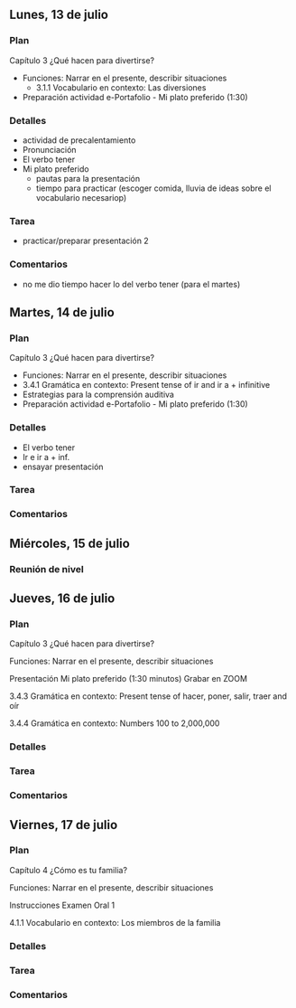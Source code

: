 
## Lunes, 13 de julio

### Plan

Capítulo 3 ¿Qué hacen para divertirse?

- Funciones: Narrar en el presente, describir situaciones
	- 3.1.1 Vocabulario en contexto: Las diversiones
- Preparación actividad e-Portafolio - Mi plato preferido (1:30)

### Detalles

- actividad de precalentamiento
- Pronunciación
- El verbo tener
- Mi plato preferido
	- pautas para la presentación
	- tiempo para practicar (escoger comida, lluvia de ideas sobre el vocabulario necesariop)

### Tarea

- practicar/preparar presentación 2

### Comentarios

- no me dio tiempo hacer lo del verbo tener (para el martes)







## Martes, 14 de julio

### Plan

Capítulo 3 ¿Qué hacen para divertirse?

- Funciones: Narrar en el presente, describir situaciones
- 3.4.1 Gramática en contexto: Present tense of ir and ir a + infinitive
- Estrategias para la comprensión auditiva
- Preparación actividad e-Portafolio - Mi plato preferido (1:30)


### Detalles

- El verbo tener
- Ir e ir a + inf. 
- ensayar presentación

### Tarea


### Comentarios






## Miércoles, 15 de julio

### Reunión de nivel









## Jueves, 16 de julio

### Plan

Capítulo 3 ¿Qué hacen para divertirse?

Funciones: Narrar en el presente, describir situaciones

Presentación 
Mi plato preferido (1:30 minutos) Grabar en ZOOM

3.4.3 Gramática en contexto: 
Present tense of hacer, poner, salir, traer and oír

3.4.4 Gramática en contexto: 
Numbers 100 to 2,000,000

### Detalles


### Tarea


### Comentarios







## Viernes, 17 de julio

### Plan

Capítulo 4 ¿Cómo es tu familia?

Funciones: Narrar en el presente, describir situaciones
 
Instrucciones 
Examen Oral 1

4.1.1 Vocabulario en contexto: 
Los miembros de la familia



### Detalles


### Tarea


### Comentarios
